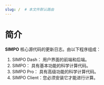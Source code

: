 ```yaml
---
slug: /  # 本文件默认路由
---
```



# 简介


**SIMPO** 核心源代码的更新日志。由以下程序组成：
1. SIMPO Dash： 用户界面的前端和后端。
1. SIMPO： 具有基本功能的科学计算代码。
1. SIMPO Pro： 具有高级功能的科学计算代码。
1. SIMPO Client：您必须安装它才能进行计算。



